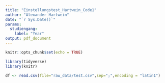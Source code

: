 ```yaml
---
title: "Einstellungstest_Hartwein_Code1"
author: "Alexander Hartwein"
date: "`r Sys.Date()`"
params:
  studiengang:
    label: "Year"
output: pdf_document
---
```


```r
knitr::opts_chunk$set(echo = TRUE)
```


```r
library(tidyverse)
library(knitr)
```

```r
df <- read.csv(file="raw_data/test.csv",sep=";",encoding = "latin1")
```


